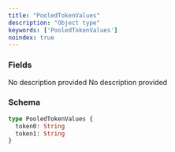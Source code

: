 ```yaml
---
title: "PooledTokenValues"
description: "Object type"
keywords: ['PooledTokenValues']
noindex: true
---
```


### Fields

<ResponseField name="token0" type="String">
  No description provided
</ResponseField>

<ResponseField name="token1" type="String">
  No description provided
</ResponseField>

### Schema


```graphql 
type PooledTokenValues {
  token0: String
  token1: String
}
```
